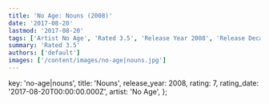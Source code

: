 ```yaml
---
title: 'No Age: Nouns (2008)'
date: '2017-08-20'
lastmod: '2017-08-20'
tags: ['Artist No Age', 'Rated 3.5', 'Release Year 2008', 'Release Decade 2000']
summary: 'Rated 3.5'
authors: ['default']
images: ['/content/images/no-age|nouns.jpg']
---
```


  key: 'no-age|nouns',
  title: 'Nouns',
  release_year: 2008,
  rating: 7,
  rating_date: '2017-08-20T00:00:00.000Z',
  artist: 'No Age',
};

<MusicRating data={data} />
